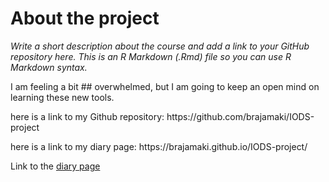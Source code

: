 
# About the project

*Write a short description about the course and add a link to your GitHub repository here. This is an R Markdown (.Rmd) file so you can use R Markdown syntax.*

I am feeling a bit ## overwhelmed, but I am going to keep an open mind on learning these new tools.

here is a link to my Github repository:
https://github.com/brajamaki/IODS-project

here is a link to my diary page:
https://brajamaki.github.io/IODS-project/

Link to the [diary page](https://brajamaki.github.io/IODS-project/)